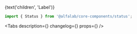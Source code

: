


<Meta
    title='Компоненты/Status'
    component={Status}
/>


<!-- Canvas -->

<Story name='Status'>
    <Status
        color={select('color', colors, 'green')}
        view={select('view', ['soft', 'contrast'], 'soft')}
    >
        {text('children', 'Label')}
    </Status>
</Story>


<!-- Docs -->

<ComponentHeader
    name='Status'
    version={version}
    package='@alfalab/core-components/status'
    stage={1}
    design='https://www.figma.com/file/cdNnkh2QdxuvYLrBm4cubM/Web-%3A%3A-Core-Default-Components?node-id=260%3A36153'
/>

```jsx
import { Status } from '@alfalab/core-components/status';
```

<Tabs
    description={<Description />}
    changelog={<Changelog />}
    props={<Props of={StatusTS} />}
/>
